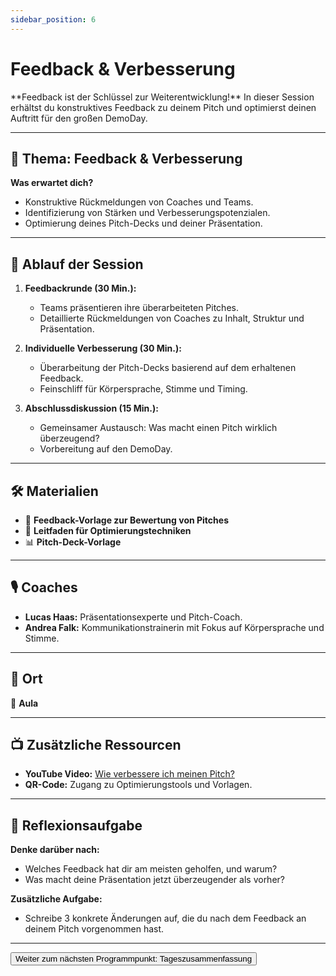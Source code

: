 ```yaml
---
sidebar_position: 6
---
```


# Feedback & Verbesserung

<Admonition type="info" icon="🛠️">
  **Feedback ist der Schlüssel zur Weiterentwicklung!**  
  In dieser Session erhältst du konstruktives Feedback zu deinem Pitch und optimierst deinen Auftritt für den großen DemoDay.
</Admonition>

---

## 🎯 **Thema:** Feedback & Verbesserung

**Was erwartet dich?**  
- Konstruktive Rückmeldungen von Coaches und Teams.  
- Identifizierung von Stärken und Verbesserungspotenzialen.  
- Optimierung deines Pitch-Decks und deiner Präsentation.  

---

## 📝 **Ablauf der Session**

1. **Feedbackrunde (30 Min.):**  
   - Teams präsentieren ihre überarbeiteten Pitches.  
   - Detaillierte Rückmeldungen von Coaches zu Inhalt, Struktur und Präsentation.  

2. **Individuelle Verbesserung (30 Min.):**  
   - Überarbeitung der Pitch-Decks basierend auf dem erhaltenen Feedback.  
   - Feinschliff für Körpersprache, Stimme und Timing.  

3. **Abschlussdiskussion (15 Min.):**  
   - Gemeinsamer Austausch: Was macht einen Pitch wirklich überzeugend?  
   - Vorbereitung auf den DemoDay.  

---

## 🛠️ **Materialien**

- 📄 **Feedback-Vorlage zur Bewertung von Pitches**  
- 📝 **Leitfaden für Optimierungstechniken**  
- 📊 **Pitch-Deck-Vorlage**  

---

## 🎙️ **Coaches**

- **Lucas Haas:** Präsentationsexperte und Pitch-Coach.  
- **Andrea Falk:** Kommunikationstrainerin mit Fokus auf Körpersprache und Stimme.  

---

## 📍 **Ort**

📍 **Aula**  

---

## 📺 **Zusätzliche Ressourcen**

- **YouTube Video:** [Wie verbessere ich meinen Pitch?](https://www.youtube.com/watch?v=example)  
- **QR-Code:** Zugang zu Optimierungstools und Vorlagen.  

---

## 🚀 **Reflexionsaufgabe**

**Denke darüber nach:**  
- Welches Feedback hat dir am meisten geholfen, und warum?  
- Was macht deine Präsentation jetzt überzeugender als vorher?  

**Zusätzliche Aufgabe:**  
- Schreibe 3 konkrete Änderungen auf, die du nach dem Feedback an deinem Pitch vorgenommen hast.  

---

<Button destination="/roadmap/docs/yfn-school/day4/summary">
  Weiter zum nächsten Programmpunkt: Tageszusammenfassung
</Button>
